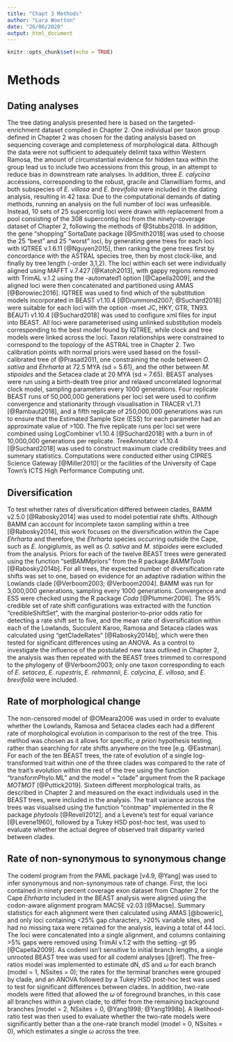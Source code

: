 ```yaml
---
title: "Chapt 3 Methods"
author: "Lara Wootton"
date: "26/06/2020"
output: html_document
---
```


```r
knitr::opts_chunk$set(echo = TRUE)
```

# Methods

## Dating analyses

The tree dating analysis presented here is based on the targeted-enrichment dataset compiled in Chapter 2. One individual per taxon group defined in Chapter 2 was chosen for the dating analysis based on sequencing coverage and completeness of morphological data. Although the data were not sufficient to adequately delimit taxa within Western Ramosa, the amount of circumstantial evidence for hidden taxa within the group lead us to include two accessions from this group, in an attempt to reduce bias in downstream rate analyses. In addition, three _E. calycina_ accessions, corresponding to the robust, gracile and Clanwilliam forms, and both subspecies of _E. villosa_ and _E. brevifolia_ were included in the dating analysis, resulting in 42 taxa. Due to the computational demands of dating methods, running an analysis on the full number of loci was unfeasible. Instead, 10 sets of 25 supercontig loci were drawn with replacement from a pool consisting of the 308 supercontig loci from the ninety-coverage dataset of Chapter 2, following the methods of @Stubbs2018. In addition, the gene "shopping" SortaDate package [@Smith2018] was used to choose the 25 "best" and 25 "worst" loci, by generating gene trees for each loci with IQTREE v.1.6.11 [@Nguyen2015], then ranking the gene trees first by concordance with the ASTRAL species tree, then by most clock-like, and finally by tree length (-order 3,1,2). The loci within each set were individually aligned using MAFFT v.7.427 [@Katoh2013], with gappy regions removed with TrimAL v.1.2 using the -automated1 option [@Capella2009], and the aligned loci were then concatenated and partitioned using AMAS [@Borowiec2016]. IQTREE was used to find which of the substitution models incorporated in BEAST v1.10.4 [@Drummond2007; @Suchard2018] were suitable for each loci with the option -mset JC, HKY, GTR, TN93. BEAUTi v1.10.4 [@Suchard2018] was used to configure xml files for input into BEAST. All loci were parameterised using unlinked substitution models corresponding to the best model found by IQTREE, while clock and tree models were linked across the loci. Taxon relationships were constrained to correspond to the topology of the ASTRAL tree in Chapter 2. Two calibration points with normal priors were used based on the fossil-calibrated tree of @Prasad2011, one constraining the node between _O. sativa_ and _Ehrharta_ at 72.5 MYA (sd = 5.61), and the other between _M. stipoides_ and the Setacea clade at 20 MYA (sd = 7.65). BEAST analyses were run using a birth-death tree prior and relaxed uncorrelated lognormal clock model, sampling parameters every 1000 generations. Four replicate BEAST runs of 50,000,000 generations per loci set were used to confirm convergence and stationarity through visualisation in TRACER v1.7.1 [@Rambaut2018], and a fifth replicate of 250,000,000 generations was run to ensure that the Estimated Sample Size (ESS) for each parameter had an approximate value of >100. The five replicate runs per loci set were combined using LogCombiner v1.10.4 [@Suchard2018] with a burn in of 10,000,000 generations per replicate. TreeAnnotator v1.10.4 [@Suchard2018] was used to construct maximum clade credibility trees and summary statistics. Computations were conducted either using CIPRES Science Gateway [@Miller2010] or the facilities of the University of Cape Town’s ICTS High Performance Computing unit.

## Diversification

To test whether rates of diversification differed between clades, BAMM v2.5.0 [@Rabosky2014] was used to model potential rate shifts. Although BAMM can account for incomplete taxon sampling within a tree [@Rabosky2014], this work focuses on the diversification within the Cape _Ehrharta_ and therefore, the _Ehrharta_ species occurring outside the Cape, such as _E. longiglumis_, as well as _O. sativa_ and _M. stipoides_ were excluded from the analysis. Priors for each of the twelve BEAST trees were generated using the function "setBAMMpriors" from the R package _BAMMTools_ [@Rabosky2014b]. For all trees, the expected number of diversification rate shifts was set to one, based on evidence for an adaptive radiation within the Lowlands clade [@Verboom2003; @Verboom2004]. BAMM was run for 3,000,000 generations, sampling every 1000 generations. Convergence and ESS were checked using the R package _Coda_ [@Plummer2006]. The 95% credible set of rate shift configurations was extracted with the function "credibleShiftSet", with the marginal posterior-to-prior odds ratio for detecting a rate shift set to five, and the mean rate of diversification within each of the Lowlands, Succulent Karoo, Ramosa and Setacea clades was calculated using "getCladeRates" [@Rabosky2014b], which were then tested for significant differences using an ANOVA. As a control to investigate the influence of the postulated new taxa outlined in Chapter 2, the analysis was then repeated with the BEAST trees trimmed to correspond to the phylogeny of @Verboom2003; only one taxon corresponding to each of _E. setacea_, _E. rupestris_, _E. rehmannii_, _E. calycina_, _E. villosa_, and _E. brevifolia_ were included.

## Rate of morphological change

The non-censored model of @OMeara2006 was used in order to evaluate whether the Lowlands, Ramosa and Setacea clades each had a different rate of morphological evolution in comparison to the rest of the tree. This method was chosen as it allows for specific, _a priori_ hypothesis testing, rather than searching for rate shifts anywhere on the tree [e.g. @Eastman]. For each of the ten BEAST trees, the rate of evolution of a single log-transformed trait within one of the three clades was compared to the rate of the trait's evolution within the rest of the tree using the function "transformPhylo.ML" and the model = "clade" argument from the R package _MOTMOT_ [@Puttick2019]. Sixteen different morphological traits, as described in Chapter 2 and measured on the exact individuals used in the BEAST trees, were included in the analysis. The trait variance across the trees was visualised using the function "contmap" implemented in the R package _phytools_ [@Revell2012], and a Levene's test for equal variance [@Levene1960], followed by a Tukey HSD post-hoc test, was used to evaluate whether the actual degree of observed trait disparity varied between clades. 

## Rate of non-synonymous to synonymous change



The codeml program from the PAML package [v4.9, @Yang] was used to infer synonymous and non-synonymous rate of change. First, the loci contained in ninety percent coverage exon dataset from Chapter 2 for the Cape _Ehrharta_ included in the BEAST analysis were aligned using the codon-aware alignment program MACSE v2.03 [@Macse]. Summary statistics for each alignment were then calculated using AMAS [@boweric], and only loci containing <25% gap characters, >20% variable sites, and had no missing taxa were retained for the analysis, leaving a total of 44 loci. The loci were concatenated into a single alignment, and columns containing >5% gaps were removed using TrimAl v.1.2 with the setting -gt 95 [@Capella2009]. As codeml isn't sensitive to initial branch lengths, a single unrooted BEAST tree was used for all codeml analyses [@ref]. The free-ratios model was implemented to estimate dN, dS and $\omega$ for each branch (model = 1,  NSsites = 0); the rates for the terminal branches were grouped by clade, and an ANOVA followed by a Tukey HSD post-hoc test was used to test for significant differences between clades. In addition, two-rate models were fitted that allowed the $\omega$ of foreground branches, in this case all branches within a given clade, to differ from the remaining background branches [model = 2, NSsites = 0, @Yang1998; @Yang1998b]. A likelihood-ratio test was then used to evaluate whether the two-rate models were significantly better than a the one-rate branch model (model = 0, NSsites = 0), which estimates a single $\omega$ across the tree.



